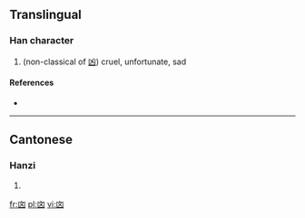 ==Translingual==

===Han character===
{{Han char|rn=17|rad=凵|as=04|sn=6|four=|canj=山卜大 (UYK)}}

# (non-classical of [[凶]]) cruel, unfortunate, sad

====References====
* {{Han ref|kx=0135.151|uh=34D9|ud=13529}}

----

==Cantonese==

===Hanzi===
{{yue-hanzi|jyut=|y=hung1, kung4}}

# {{defn|lang=yue|sort=凵04}}

[[fr:㓙]]
[[pl:㓙]]
[[vi:㓙]]